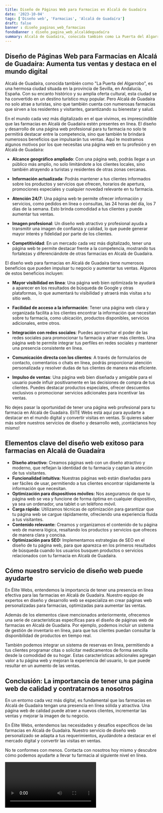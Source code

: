 ```yaml
---
title: Diseño de Páginas Web para Farmacias en Alcalá de Guadaíra
date: '2023-10-04'
tags: ['Diseño web', 'Farmacias', 'Alcalá de Guadaíra']
draft: false
banner : diseño_paginas_web_farmacias
fondoBanner : diseño_pagina_web_alcaládeguadaíra
summary: Alcalá de Guadaíra, conocida también como La Puerta del Algarrobo, es una hermosa ciudad situada en la provincia de Sevilla, en Andalucía, España. Con su encanto histórico y su amplia oferta cultural, esta ciudad se ha convertido en un destino turístico muy popular. Pero Alcalá de Guadaíra no solo atrae a turistas, sino que también cuenta con numerosas farmacias que sirven a los residentes y visitantes, garantizando su bienestar y salud.
---
```


## Diseño de Páginas Web para Farmacias en Alcalá de Guadaíra: Aumenta tus ventas y destaca en el mundo digital

Alcalá de Guadaíra, conocida también como "La Puerta del Algarrobo", es una hermosa ciudad situada en la provincia de Sevilla, en Andalucía, España. Con su encanto histórico y su amplia oferta cultural, esta ciudad se ha convertido en un destino turístico muy popular. Pero Alcalá de Guadaíra no solo atrae a turistas, sino que también cuenta con numerosas farmacias que sirven a los residentes y visitantes, garantizando su bienestar y salud.

En el mundo cada vez más digitalizado en el que vivimos, es imprescindible que las farmacias en Alcalá de Guadaíra estén presentes en línea. El diseño y desarrollo de una página web profesional para tu farmacia no solo te permitirá destacar entre la competencia, sino que también te brindará numerosos beneficios que impulsarán tus ventas. Aquí te mostramos algunos motivos por los que necesitas una página web en tu profesión y en Alcalá de Guadaíra:

- **Alcance geográfico ampliado**: Con una página web, podrás llegar a un público más amplio, no solo limitándote a los clientes locales, sino también atrayendo a turistas y residentes de otras zonas cercanas.

- **Información actualizada**: Podrás mantener a tus clientes informados sobre los productos y servicios que ofrecen, horarios de apertura, promociones especiales y cualquier novedad relevante en tu farmacia.

- **Atención 24/7**: Una página web te permite ofrecer información y servicios, como pedidos en línea o consultas, las 24 horas del día, los 7 días de la semana. Esto brinda comodidad a tus clientes y puede aumentar tus ventas.

- **Imagen profesional**: Un diseño web atractivo y profesional ayuda a transmitir una imagen de confianza y calidad, lo que puede generar mayor interés y fidelidad por parte de los clientes.

- **Competitividad**: En un mercado cada vez más digitalizado, tener una página web te permite destacar frente a la competencia, mostrando tus fortalezas y diferenciándote de otras farmacias en Alcalá de Guadaíra.

El diseño web para farmacias en Alcalá de Guadaíra tiene numerosos beneficios que pueden impulsar tu negocio y aumentar tus ventas. Algunos de estos beneficios incluyen:

- **Mayor visibilidad en línea**: Una página web bien optimizada te ayudará a aparecer en los resultados de búsqueda de Google y otras plataformas, lo que aumentará tu visibilidad y atraerá más visitas a tu sitio web.

- **Facilidad de acceso a la información**: Tener una página web clara y organizada facilita a los clientes encontrar la información que necesitan sobre tu farmacia, como ubicación, productos disponibles, servicios adicionales, entre otros.

- **Integración con redes sociales**: Puedes aprovechar el poder de las redes sociales para promocionar tu farmacia y atraer más clientes. Una página web te permite integrar tus perfiles en redes sociales y mantener una presencia consistente en línea.

- **Comunicación directa con los clientes**: A través de formularios de contacto, comentarios o chats en línea, podrás proporcionar atención personalizada y resolver dudas de tus clientes de manera más eficiente.

- **Impulso de ventas**: Una página web bien diseñada y amigable para el usuario puede influir positivamente en las decisiones de compra de tus clientes. Puedes destacar productos especiales, ofrecer descuentos exclusivos o promocionar servicios adicionales para incentivar las ventas.

No dejes pasar la oportunidad de tener una página web profesional para tu farmacia en Alcalá de Guadaíra. EliTE Webs está aquí para ayudarte a destacar en el mundo digital y convertir visitas en ventas. Si quieres saber más sobre nuestros servicios de diseño y desarrollo web, ¡contáctanos hoy mismo!

<GifSeo />

<Cta />

## Elementos clave del diseño web exitoso para farmacias en Alcalá de Guadaíra

- **Diseño atractivo:** Creamos páginas web con un diseño atractivo y moderno, que reflejan la identidad de tu farmacia y captan la atención de tus visitantes.
- **Funcionalidad intuitiva:** Nuestras páginas web están diseñadas para ser fáciles de usar, permitiendo a tus clientes encontrar rápidamente la información que necesitan.
- **Optimización para dispositivos móviles:** Nos aseguramos de que tu página web se vea y funcione de forma óptima en cualquier dispositivo, ya sea un ordenador, una tablet o un teléfono móvil.
- **Carga rápida:** Utilizamos técnicas de optimización para garantizar que tu página web se cargue rápidamente, ofreciendo una experiencia fluida a tus visitantes.
- **Contenido relevante:** Creamos y organizamos el contenido de tu página web de manera lógica, resaltando los productos y servicios que ofreces de manera clara y concisa.
- **Optimización para SEO:** Implementamos estrategias de SEO en el diseño de tu página web, para que aparezca en los primeros resultados de búsqueda cuando los usuarios busquen productos o servicios relacionados con tu farmacia en Alcalá de Guadaíra.

## Cómo nuestro servicio de diseño web puede ayudarte

En Élite Webs, entendemos la importancia de tener una presencia en línea efectiva para las farmacias en Alcalá de Guadaíra. Nuestro equipo de expertos en diseño y desarrollo web se especializa en crear páginas web personalizadas para farmacias, optimizadas para aumentar las ventas.

Además de los elementos clave mencionados anteriormente, ofrecemos una serie de características específicas para el diseño de páginas web de farmacias en Alcalá de Guadaíra. Por ejemplo, podemos incluir un sistema de gestión de inventario en línea, para que tus clientes puedan consultar la disponibilidad de productos en tiempo real.

También podemos integrar un sistema de reservas en línea, permitiendo a tus clientes programar citas o solicitar medicamentos de forma sencilla desde la comodidad de su hogar. Estas características adicionales agregan valor a tu página web y mejoran la experiencia del usuario, lo que puede resultar en un aumento de las ventas.

## Conclusión: La importancia de tener una página web de calidad y contratarnos a nosotros

En un entorno cada vez más digital, es fundamental que las farmacias en Alcalá de Guadaíra tengan una presencia en línea sólida y atractiva. Una página web de calidad puede atraer a nuevos clientes, incrementar las ventas y mejorar la imagen de tu negocio.

En Élite Webs, entendemos las necesidades y desafíos específicos de las farmacias en Alcalá de Guadaíra. Nuestro servicio de diseño web personalizado se adapta a tus requerimientos, ayudándote a destacar en el mercado digital y convertir las visitas en ventas.

No te conformes con menos. Contacta con nosotros hoy mismo y descubre cómo podemos ayudarte a llevar tu farmacia al siguiente nivel en línea.

<Video />

<CtaBot job='Farmacias' city='Alcalá de Guadaíra'/>

<Gmaps query='Alcalá de Guadaíra+españa+maps' />